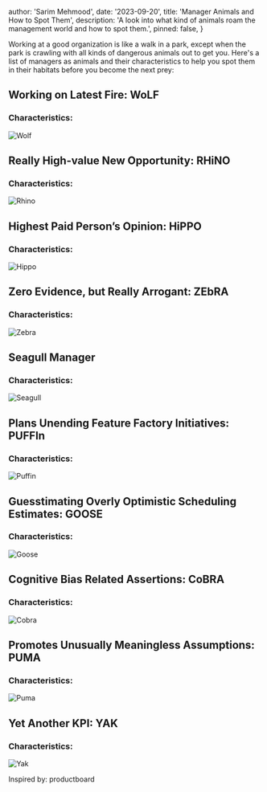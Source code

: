 

  author: 'Sarim Mehmood',
  date: '2023-09-20',
  title: 'Manager Animals and How to Spot Them',
  description:
    'A look into what kind of animals roam the management world and how to spot them.',
  pinned: false,
}


Working at a good organization is like a walk in a park, except when the park is crawling with all kinds of dangerous animals out to get you. Here's a list of managers as animals and their characteristics to help you spot them in their habitats before you become the next prey:

## Working on Latest Fire: WoLF

### Characteristics:

<div>
  <Image src={wolf} alt="Wolf" />
</div>

## Really High-value New Opportunity: RHiNO

### Characteristics:

<div>
  <Image src={rhino} alt="Rhino" />
</div>

## Highest Paid Person’s Opinion: HiPPO

### Characteristics:

<div>
  <Image src={hippo} alt="Hippo" />
</div>

## Zero Evidence, but Really Arrogant: ZEbRA

### Characteristics:

<div>
  <Image src={zebra} alt="Zebra" />
</div>

## Seagull Manager

### Characteristics:

<div>
  <Image src={seagull} alt="Seagull" />
</div>

## Plans Unending Feature Factory Initiatives: PUFFIn

### Characteristics:

<div>
  <Image src={puffin} alt="Puffin" />
</div>

## Guesstimating Overly Optimistic Scheduling Estimates: GOOSE

### Characteristics:

<div>
  <Image src={goose} alt="Goose" />
</div>

## Cognitive Bias Related Assertions: CoBRA

### Characteristics:

<div>
  <Image src={cobra} alt="Cobra" />
</div>

## Promotes Unusually Meaningless Assumptions: PUMA

### Characteristics:

<div>
  <Image src={puma} alt="Puma" />
</div>

## Yet Another KPI: YAK

### Characteristics:

<div>
  <Image src={yak} alt="Yak" />
</div>



Inspired by: productboard
